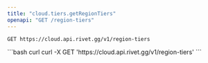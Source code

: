 ```yaml
---
title: "cloud.tiers.getRegionTiers"
openapi: "GET /region-tiers"
---
```


```
GET https://cloud.api.rivet.gg/v1/region-tiers
```


<RequestExample>
```bash curl
curl -X GET 'https://cloud.api.rivet.gg/v1/region-tiers'
```
</RequestExample>
